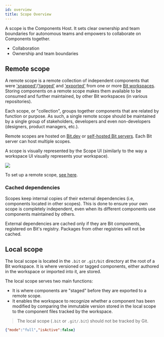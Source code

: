 ```yaml
---
id: overview
title: Scope Overview
---
```



A scope is the Components Host. It sets clear ownership and team boundaries for autonomous teams and empowers to collaborate on Components together.

- Collaboration
- Ownership and team boundaries

<!--TODO ## Component hosting

## Ownership and team boundaries

## Using components

## Collaborating on components -->

## Remote scope

A remote scope is a remote collection of independent components that were ['snapped'](/components/snaps)/['tagged'](/components/tags) and ['exported'](/getting-started/release-components/export-components) from one or more [Bit workspaces](/workspace/overview). Storing components on a remote scope makes them available to be consumed and further maintained, by other Bit workspaces (in various repositories).

Each scope, or "collection", groups together components that are related by function or purpose. As such, a single remote scope should be maintained by a single group of stakeholders, developers and even non-developers (designers, product managers, etc.).

Remote scopes are hosted on [Bit.dev](https://bit.dev) or [self-hosted Bit servers](/scope/hosting-remote-scope). Each Bit server can host multiple scopes.

A scope is visually represented by the Scope UI <!--TODO [Scope UI](/scope/scope-ui) --> (similarly to the way a workspace UI visually represents your workspace).

<Image src="/img/scope_ui.png" />

<br />

To set up a remote scope, [see here](/scope/set-up-remote-scope).

<!--TODO ### Scope name -->

### Cached dependencies

Scopes keep internal copies of their external dependencies (i.e, components located in other scopes). This is done to ensure your own scope is completely independent, even when its different components use components maintained by others.

External dependencies are cached only if they are Bit components, registered on Bit's registry. Packages from other registries will not be cached.

## Local scope

The local scope is located in the `.bit` or `.git/bit` directory at the root of a Bit workspace. It is where versioned or tagged components, either authored in the workspace or imported into it, are stored.

The local scope serves two main functions:

- It is where components are "staged" before they are exported to a remote scope.
- It enables the workspace to recognize whether a component has been modified by comparing the immutable version stored in the local scope to the component files tracked by the workspace.

> The local scope (`.bit` or `.git/.bit`) should not be tracked by Git.

```JSON
{"mode":"full","isActive":false}
```
